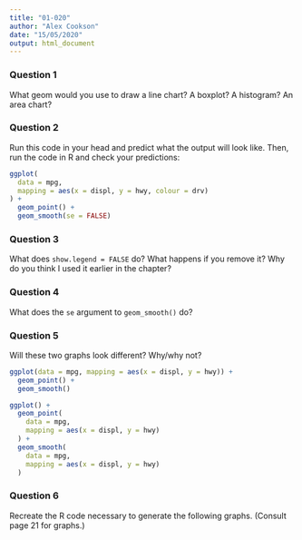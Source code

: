 ```yaml
---
title: "01-020"
author: "Alex Cookson"
date: "15/05/2020"
output: html_document
---
```


### Question 1

What geom would you use to draw a line chart? A boxplot? A histogram? An area chart?


### Question 2

Run this code in your head and predict what the output will look like. Then, run the code in R and check your predictions:

```r
ggplot(
  data = mpg,
  mapping = aes(x = displ, y = hwy, colour = drv)
) +
  geom_point() +
  geom_smooth(se = FALSE)
```


### Question 3

What does `show.legend = FALSE` do? What happens if you remove it? Why do you think I used it earlier in the chapter?


### Question 4

What does the `se` argument to `geom_smooth()` do?


### Question 5

Will these two graphs look different? Why/why not?

```r
ggplot(data = mpg, mapping = aes(x = displ, y = hwy)) +
  geom_point() +
  geom_smooth()

ggplot() +
  geom_point(
    data = mpg,
    mapping = aes(x = displ, y = hwy)
  ) +
  geom_smooth(
    data = mpg,
    mapping = aes(x = displ, y = hwy)
  )
```


### Question 6

Recreate the R code necessary to generate the following graphs. (Consult page 21 for graphs.)


